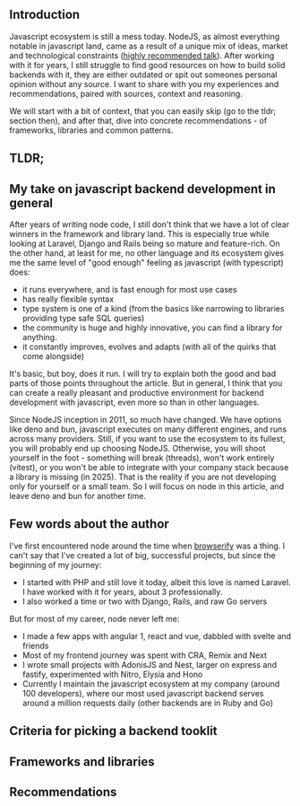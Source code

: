 
## Introduction

Javascript ecosystem is still a mess today. NodeJS, as almost everything notable in javascript land, came as a result of a unique mix of ideas, market and technological constraints ([highly recommended talk](https://www.destroyallsoftware.com/talks/the-birth-and-death-of-javascript)). After working with it for years, I still struggle to find good resources on how to build solid backends with it, they are either outdated or spit out someones personal opinion without any source. I want to share with you my experiences and recommendations, paired with sources, context and reasoning.

We will start with a bit of context, that you can easily skip (go to the tldr; section then), and after that, dive into concrete recommendations - of frameworks, libraries and common patterns.

## TLDR;

## My take on javascript backend development in general
 
After years of writing node code, I still don't think that we have a lot of clear winners in the framework and library land. This is especially true while looking at Laravel, Django and Rails being so mature and feature-rich. On the other hand, at least for me, no other language and its ecosystem gives me the same level of "good enough" feeling as javascript (with typescript) does:

- it runs everywhere, and is fast enough for most use cases
- has really flexible syntax
- type system is one of a kind (from the basics like narrowing to libraries providing type safe SQL queries)
- the community is huge and highly innovative, you can find a library for anything.
- it constantly improves, evolves and adapts (with all of the quirks that come alongside)

It's basic, but boy, does it run. I will try to explain both the good and bad parts of those points throughout the article. But in general, I think that you can create a really pleasant and productive environment for backend development with javascript, even more so than in other languages.

Since NodeJS inception in 2011, so much have changed. We have options like deno and bun, javascript executes on many different engines, and runs across many providers. Still, if you want to use the ecosystem to its fullest, you will probably end up choosing NodeJS. Otherwise, you will shoot yourself in the foot - something will break (threads), won't work entirely (vitest), or you won't be able to integrate with your company stack because a library is missing (in 2025). That is the reality if you are not developing only for yourself or a small team. So I will focus on node in this article, and leave deno and bun for another time.

## Few words about the author

I've first encountered node around the time when [browserify](https://en.wikipedia.org/wiki/Browserify) was a thing. I can't say that I've created a lot of big, successful projects, but since the beginning of my journey:

- I started with PHP and still love it today, albeit this love is named Laravel. I have worked with it for years, about 3 professionally.
- I also worked a time or two with Django, Rails, and raw Go servers

But for most of my career, node never left me:

- I made a few apps with angular 1, react and vue, dabbled with svelte and friends
- Most of my frontend journey was spent with CRA, Remix and Next
- I wrote small projects with AdonisJS and Nest, larger on express and fastify, experimented with Nitro, Elysia and Hono
- Currently I maintain the javascript ecosystem at my company (around 100 developers), where our most used javascript backend serves around a million requests daily (other backends are in Ruby and Go)

## Criteria for picking a backend tooklit

## Frameworks and libraries

## Recommendations

